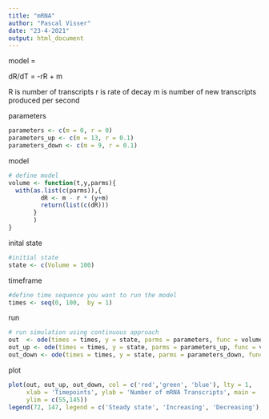 ---
title: "mRNA"
author: "Pascal Visser"
date: "23-4-2021"
output: html_document
---

model = 

dR/dT = -rR + m

R is number of transcripts
r is rate of decay
m is number of new transcripts produced per second



parameters

```{r}
parameters <- c(m = 0, r = 0)
parameters_up <- c(m = 13, r = 0.1)
parameters_down <- c(m = 9, r = 0.1)
```

model

```{r}
# define model 
volume <- function(t,y,parms){
  with(as.list(c(parms)),{
         dR <- m - r * (y+m)
         return(list(c(dR)))
       }
       )
}
```

inital state

```{r}
#initial state
state <- c(Volume = 100)
```

timeframe

```{r}
#define time sequence you want to run the model
times <- seq(0, 100,  by = 1)
```

run 

```{r}
# run simulation using continuous approach
out  <- ode(times = times, y = state, parms = parameters, func = volume, method = "euler")
out_up <- ode(times = times, y = state, parms = parameters_up, func = volume, method = "euler")
out_down <- ode(times = times, y = state, parms = parameters_down, func = volume, method = "euler")

```

plot

```{r}
plot(out, out_up, out_down, col = c('red','green', 'blue'), lty = 1,
     xlab = 'Timepoints', ylab = 'Number of mRNA Transcripts', main = 'Amount of mRNA transcripts over time',
     ylim = c(55,145))
legend(72, 147, legend = c('Steady state', 'Increasing', 'Decreasing'), col = c('red', 'green', 'blue'), lty = 1, lwd = 2)
```

